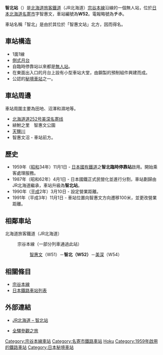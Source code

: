 {{noteTA
|T=zh-tw:智北車站;zh-hk:智北站;zh-cn:智北站;
|1=zh-tw:智北車站;zh-hk:智北站;zh-cn:智北站;
|2=zh-tw:智惠文車站;zh-hk:智惠文站;zh-cn:智惠文站;
|3=zh-tw:南美深車站;zh-hk:南美深站;zh-cn:南美深站;
}}
{{日本車站資訊
|公司色 =  #2cb431
|文字色 = 
|站名 = 智北站
|圖片 = JR Soya-Main-Line Chihoku Station Overall.jpg
|pxl = 250px
|圖片說明 = 車站全景（攝於2017年10月）
|日文原名 = 智北
|平假名 =ちほく
|羅馬拼音 =Chihoku
|前一站 =W51 [[智惠文站|智惠文]]
|前一站距離 =2.1
|後一站距離 =5.0
|後一站 = [[美深站|美深]] W54
|電報略號 = チホ
|車站編號 = {{車站編號c|brown|W52}}
|停站路線數 =
|所屬公司 = [[File:JR_logo_(hokkaido).svg|23px]][[北海道旅客鐵道|北海道旅客鐵道]]（JR北海道）
|所屬路線 = {{Color|#954a35|■}}[[宗谷本線|宗谷本線]]
|距離 =93.3
|起點站 = [[旭川站|旭川]]
|所在地 =[[北海道|北海道]][[名寄市|名寄市]]字智惠文
|車站構造 = [[地面車站|地面車站]]
|月台配置 = 1面1線
|啟用年月日 = 1959年（昭和34年）11月1日
|廢站年月日 = 
|上下車人次 = 4
|統計年度 = 2014年
|備註 = [[無人站|無人站]]
}}

'''智北站'''（{{jpn|j=智北駅|hg=ちほくえき|rm=Chihoku eki|f=y}}）是[[北海道旅客鐵道|北海道旅客鐵道]]（JR北海道）[[宗谷本線|宗谷本線]]沿線的一個無人站，位於[[日本|日本]][[北海道|北海道]][[名寄市|名寄市]]字智惠文，車站編號為'''W52'''。電報略號為'''チホ'''。

車站名稱「智北」是由於其位於「智惠文站」北方，因而得名。

==車站構造==
*1面1線
*[[側式月台|側式月台]]
*自臨時停靠站以來都是[[無人站|無人站]]。
*在東面出入口的月台上設有小型車站大堂，由鋼製的預制組件興建而成。
*公認的[[秘境車站|秘境車站]]之一。

==車站周邊==
車站周圍主要為田地、沼澤和濕地等。
*[[北海道道252号美深名寄线|北海道道252号美深名寄线]]
*緋鮒之里　智惠文公園
*[[天鹽川|天鹽川]]
*智惠文沼 - 車站前方。

==歷史==
*1959年（[[昭和|昭和]]34年）11月1日 - [[日本國有鐵道|日本國有鐵道]]之'''智北臨時停靠站'''啟用。開始乘客處理服務。
*1987年（昭和62年）4月1日 - 日本國鐵正式民營化並進行分割，車站劃歸由JR北海道繼承，車站升級為'''智北站'''。
*1990年（[[平成|平成]]2年）3月10日 - 設定營業距離。
*1991年（平成3年）11月1日 - 車站位置向智惠文方向遷移100米，並更改營業距離。

== 相鄰車站 ==
; 北海道旅客鐵道（JR北海道）
: {{Color|#954a35|■}}宗谷本線（一部分列車通過此站）
:: [[智惠文站|智惠文]]（W51）－'''智北（W52）'''－[[美深站|美深]]（W54）
:

==相關條目==
*[[宗谷本線|宗谷本線]]
*[[日本鐵路車站列表|日本鐵路車站列表]]

== 外部連結 ==
* {{ja}}[http://www.jrhokkaido.co.jp/network/station/station.html#4483 JR北海道 – 智北站] {{Wayback|url=http://www.jrhokkaido.co.jp/network/station/station.html#4483 |date=20190202042725 }}
* {{ja}}[http://www.tsuchibuta.com/jr-hokkaido/souyaline/26chihoku/26chihoku.htm 全驛參觀之旅] {{Wayback|url=http://www.tsuchibuta.com/jr-hokkaido/souyaline/26chihoku/26chihoku.htm |date=20120822021430 }}

{{宗谷本線}}

{{DEFAULTSORT:Chihoku}}
[[Category:宗谷本線車站|Category:宗谷本線車站]]
[[Category:名寄市鐵路車站|Category:名寄市鐵路車站]]
[[Category:日本鐵路車站_Chi|Hoku]]
[[Category:1959年啟用的鐵路車站|Category:1959年啟用的鐵路車站]]
[[Category:日本秘境車站|Category:日本秘境車站]]
